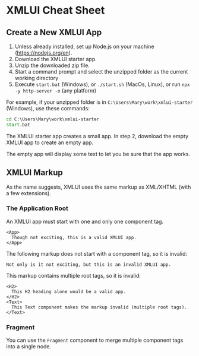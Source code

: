 
# XMLUI Cheat Sheet

## Create a New XMLUI App

1. Unless already installed, set up Node.js on your machine (https://nodejs.org/en).
2. Download the <DownloadLink href={XMLUI_STARTER}>XMLUI starter app</DownloadLink>.
3. Unzip the downloaded zip file.
4. Start a command prompt and select the unzipped folder as the current working directory
5. Execute `start.bat` (Windows), or `./start.sh` (MacOs, Linux), or run `npx -y http-server -o` (any platform)

For example, if your unzipped folder is in `C:\Users\Mary\work\xmlui-starter` (Windows), use these commands:

```bat
cd C:\Users\Mary\work\xmlui-starter
start.bat
```

The XMLUI starter app creates a small app. In step 2, download the <DownloadLink href={XMLUI_EMPTY}>empty XMLUI app</DownloadLink> to create an empty app.

<Callout type="info" emoji="📔">
The empty app will display some text to let you be sure that the app works.
</Callout>

## XMLUI Markup

As the name suggests, XMLUI uses the same markup as XML/XHTML (with a few extensions).

### The Application Root

An XMLUI app must start with one and only one component tag.

```ueml copy
<App>
  Though not exciting, this is a valid XMLUI app.
</App>
```

The following markup does not start with a component tag, so it is invalid:

```ueml copy
Not only is it not exciting, but this is an invalid XMLUI app.
```

This markup contains multiple root tags, so it is invalid:

```ueml copy
<H2>
  This H2 heading alone would be a valid app.
</H2>
<Text>
  This Text component makes the markup invalid (multiple root tags).
</Text>
```

### Fragment

You can use the `Fragment` component to merge multiple component tags into a single node.